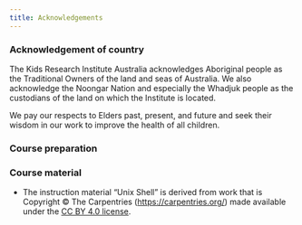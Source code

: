 ```yaml
---
title: Acknowledgements
---
```


### Acknowledgement of country

The Kids Research Institute Australia acknowledges Aboriginal people as the Traditional Owners of the land and seas of Australia. We also acknowledge the Noongar Nation and especially the Whadjuk people as the custodians of the land on which the Institute is located.

We pay our respects to Elders past, present, and future and seek their wisdom in our work to improve the health of all children.

### Course preparation

### Course material

-   The instruction material "Unix Shell" is derived from work that is Copyright © The Carpentries (<https://carpentries.org/>) made available under the [CC BY 4.0 license](https://creativecommons.org/licenses/by/4.0/).
